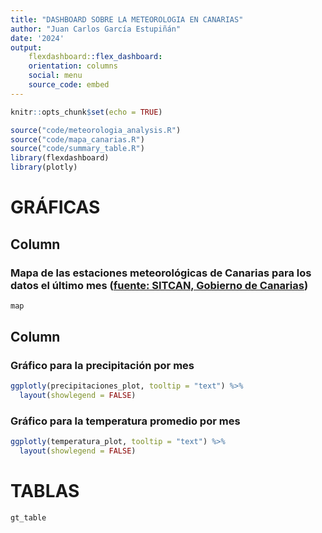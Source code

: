 ```yaml
---
title: "DASHBOARD SOBRE LA METEOROLOGIA EN CANARIAS"
author: "Juan Carlos García Estupiñán"
date: '2024'
output: 
    flexdashboard::flex_dashboard:
    orientation: columns
    social: menu
    source_code: embed
---
```


```r
knitr::opts_chunk$set(echo = TRUE)
```

```r
source("code/meteorologia_analysis.R")
source("code/mapa_canarias.R")
source("code/summary_table.R")
library(flexdashboard)
library(plotly)
```


GRÁFICAS
=======================================================================

Column {data-width=800}
-----------------------------------------------------------------------

### **Mapa de las estaciones meteorológicas de Canarias para los datos el último mes ([fuente: SITCAN, Gobierno de Canarias](https://opendata.sitcan.es/dataset/sistema-de-observacion-meteorologica-de-canarias))**

```r
map
```



Column 
-----------------------------------------------------------------------

### **Gráfico para la precipitación por mes** 

```r
ggplotly(precipitaciones_plot, tooltip = "text") %>% 
  layout(showlegend = FALSE)
```


### **Gráfico para la temperatura promedio por mes**

```r
ggplotly(temperatura_plot, tooltip = "text") %>% 
  layout(showlegend = FALSE)
```


TABLAS
=======================================================================

```r
gt_table
```

